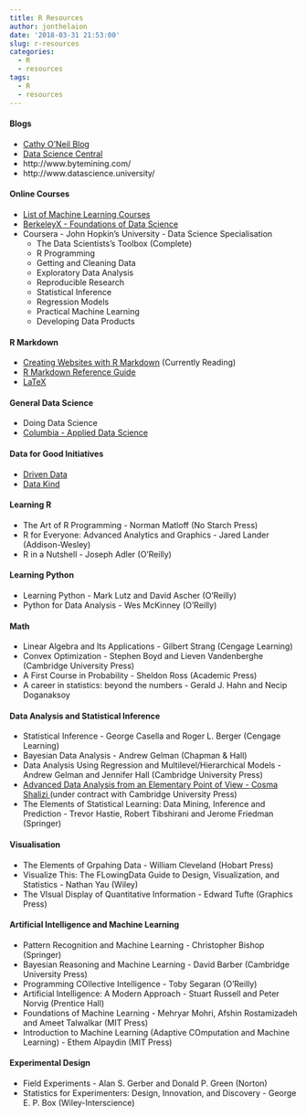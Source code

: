 ```yaml
---
title: R Resources
author: jonthelaion
date: '2018-03-31 21:53:00'
slug: r-resources
categories:
  - R
  - resources
tags:
  - R
  - resources
---
```


#### Blogs
- <a href="https://mathbabe.org/" target="_blank">Cathy O'Neil Blog</a>
- <a href="https://www.datasciencecentral.com/" target="_blank">Data Science Central</a>
- http://www.bytemining.com/
- http://www.datascience.university/

#### Online Courses
- <a href="https://medium.freecodecamp.org/every-single-machine-learning-course-on-the-internet-ranked-by-your-reviews-3c4a7b8026c0" target="_blank">List of Machine Learning Courses</a>
- <a href="https://www.edx.org/professional-certificate/berkeleyx-foundations-of-data-science#courses" target="_blank">BerkeleyX - Foundations of Data Science</a>
- Coursera - John Hopkin's University - Data Science Specialisation
  - The Data Scientists's Toolbox (Complete)
  - R Programming
  - Getting and Cleaning Data
  - Exploratory Data Analysis
  - Reproducible Research
  - Statistical Inference
  - Regression Models
  - Practical Machine Learning
  - Developing Data Products

#### R Markdown
- <a href="https://bookdown.org/yihui/blogdown/" target="_blank">Creating Websites with R Markdown</a> (Currently Reading)
- <a href="http://www.rstudio.com/wp-content/uploads/2015/03/rmarkdown-reference.pdf" target="_blank">R Markdown Reference Guide</a>
- <a href="https://en.wikibooks.org/wiki/LaTeX/Mathematics" target="_blank">LaTeX</a>

#### General Data Science
- Doing Data Science
- <a href="https://columbia-applied-data-science.github.io/appdatasci.pdf" target="_blank">Columbia - Applied Data Science</a>

#### Data for Good Initiatives
- <a href="https://www.drivendata.org/" target="_blank">Driven Data</a>
- <a href="http://www.datakind.org/" target="_blank">Data Kind</a>

#### Learning R
- The Art of R Programming - Norman Matloff (No Starch Press)
- R for Everyone: Advanced Analytics and Graphics - Jared Lander (Addison-Wesley)
- R in a Nutshell - Joseph Adler (O'Reilly)

#### Learning Python
- Learning Python - Mark Lutz and David Ascher (O'Reilly)
- Python for Data Analysis - Wes McKinney (O'Reilly)

#### Math
- Linear Algebra and Its Applications - Gilbert Strang (Cengage Learning)
- Convex Optimization - Stephen Boyd and Lieven Vandenberghe (Cambridge University Press)
- A First Course in Probability - Sheldon Ross (Academic Press)
- A career in statistics: beyond the numbers - Gerald J. Hahn and Necip Doganaksoy

#### Data Analysis and Statistical Inference
- Statistical Inference - George Casella and Roger L. Berger (Cengage Learning)
- Bayesian Data Analysis - Andrew Gelman (Chapman & Hall)
- Data Analysis Using Regression and Multilevel/Hierarchical Models - Andrew Gelman and Jennifer Hall (Cambridge University Press)
- <a href="http://www.stat.cmu.edu/~cshalizi/ADAfaEPoV/" target="_blank">Advanced Data Analysis from an Elementary Point of View - Cosma Shalizi </a> (under contract with Cambridge University Press)
- The Elements of Statistical Learning: Data Mining, Inference and Prediction - Trevor Hastie, Robert Tibshirani and Jerome Friedman (Springer)

#### Visualisation
- The Elements of Grpahing Data - William Cleveland (Hobart Press)
- Visualize This: The FLowingData Guide to Design, Visualization, and Statistics - Nathan Yau (Wiley)
- The VIsual Display of Quantitative Information - Edward Tufte (Graphics Press)

#### Artificial Intelligence and Machine Learning
- Pattern Recognition and Machine Learning - Christopher Bishop (Springer)
- Bayesian Reasoning and Machine Learning - David Barber (Cambridge University Press)
- Programming COllective Intelligence - Toby Segaran (O'Reilly)
- Artificial Intelligence: A Modern Approach - Stuart Russell and Peter Norvig (Prentice Hall)
- Foundations of Machine Learning - Mehryar Mohri, Afshin Rostamizadeh and Ameet Talwalkar (MIT Press)
- Introduction to Machine Learning (Adaptive COmputation and Machine Learning) - Ethem Alpaydin (MIT Press)

#### Experimental Design
- Field Experiments - Alan S. Gerber and Donald P. Green (Norton)
- Statistics for Experimenters: Design, Innovation, and Discovery - George E. P. Box (Wiley-Interscience)